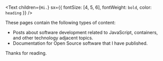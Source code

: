 <Text
  children={`Hi.`}
  sx={{ fontSize: [4, 5, 6], fontWeight: `bold`, color: `heading` }}
/>

These pages contain the following types of content:

* Posts about software development related to JavaScript, containers, and other technology adjacent topics.
* Documentation for Open Source software that I have published.

Thanks for reading.
